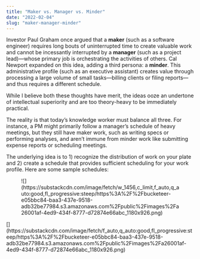 ```yaml
---
title: "Maker vs. Manager vs. Minder"
date: "2022-02-04"
slug: "maker-manager-minder"
---
```


Investor Paul Graham once argued that a **maker** (such as a software engineer) requires long bouts of uninterrupted time to create valuable work and cannot be incessantly interrupted by a **manager** (such as a project lead)—whose primary job is orchestrating the activities of others. Cal Newport expanded on this idea, adding a third persona: a **minder**. This administrative profile (such as an executive assistant) creates value through processing a large volume of small tasks—billing clients or filing reports—and thus requires a different schedule.

While I believe both these thoughts have merit, the ideas ooze an undertone of intellectual superiority and are too theory-heavy to be immediately practical.

The reality is that today’s knowledge worker must balance all three. For instance, a PM might primarily follow a manager’s schedule of heavy meetings, but they still have maker work, such as writing specs or performing analyses, and aren’t immune from minder work like submitting expense reports or scheduling meetings.

The underlying idea is to 1) recognize the distribution of work on your plate and 2) create a schedule that provides sufficient scheduling for your work profile. Here are some sample schedules:

<figure class="wp-block-image">![](https://substackcdn.com/image/fetch/w_1456,c_limit,f_auto,q_auto:good,fl_progressive:steep/https%3A%2F%2Fbucketeer-e05bbc84-baa3-437e-9518-adb32be77984.s3.amazonaws.com%2Fpublic%2Fimages%2Fa26001af-4ed9-434f-8777-d72874e66abc_1180x926.png)</figure>[](https://substackcdn.com/image/fetch/f_auto,q_auto:good,fl_progressive:steep/https%3A%2F%2Fbucketeer-e05bbc84-baa3-437e-9518-adb32be77984.s3.amazonaws.com%2Fpublic%2Fimages%2Fa26001af-4ed9-434f-8777-d72874e66abc_1180x926.png)